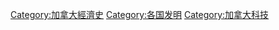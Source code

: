 [[Category:加拿大經濟史|Category:加拿大經濟史]]
[[Category:各国发明|Category:各国发明]]
[[Category:加拿大科技|Category:加拿大科技]]